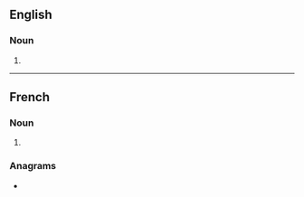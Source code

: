 {{also|aperitifs|Aperitifs}}

==English==

===Noun===
{{head|en|noun form}}

# {{plural of|en|apéritif}}

----

==French==

===Noun===
{{head|fr|noun form|g=m}}

# {{plural of|fr|apéritif}}

===Anagrams===
* {{l|fr|pétrifias}}